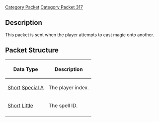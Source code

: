 [[Category Packet]]
[[Category Packet 317]]

== Description ==
This packet is sent when the player attempts to cast magic onto another.

== Packet Structure ==
{|border=2
! Data Type
! Description
|-
| [[Data Types#Standard data types|Short]] [[Data Types#Non Standard Data Types|Special A]]
| The player index.
|-
| [[Data Types#Standard data types|Short]] [[Data Types#Non Standard Data Types|Little]]
| The spell ID.
|-
|}